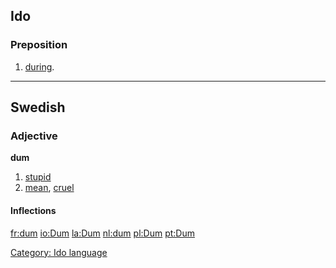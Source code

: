 ==Ido==
===Preposition===
# [[during]].
[[Category: Ido language]]

----
==Swedish==
===Adjective===
'''dum'''

#[[stupid]]
#[[mean]], [[cruel]]

====Inflections====
{{sv-adj|dum|dumt|dumme|dumma|dummare|dummaste|dummaste|dummast}}

[[fr:dum]]
[[io:Dum]]
[[la:Dum]]
[[nl:dum]]
[[pl:Dum]]
[[pt:Dum]]